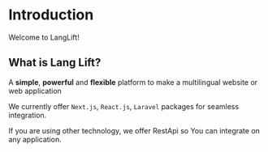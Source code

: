 # Introduction
 
Welcome to LangLift! 

## What is Lang Lift?

A **simple**, **powerful** and **flexible** platform to make a multilingual website or web application

We currently offer `Next.js`, `React.js`, `Laravel` packages for seamless integration. 

If you are using other technology, we offer RestApi so You can integrate on any application.